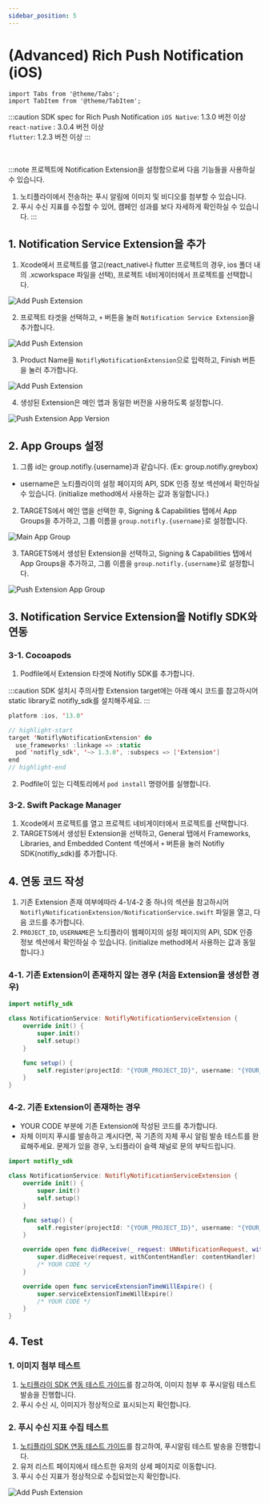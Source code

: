 ```yaml
---
sidebar_position: 5
---
```


# (Advanced) Rich Push Notification (iOS)

```mdx-code-block
import Tabs from '@theme/Tabs';
import TabItem from '@theme/TabItem';
```

:::caution SDK spec for Rich Push Notification
`iOS Native`: 1.3.0 버전 이상<br/>
`react-native` : 3.0.4 버전 이상<br/>
`flutter`: 1.2.3 버전 이상
:::

<br />

:::note 프로젝트에 Notification Extension을 설정함으로써 다음 기능들을 사용하실 수 있습니다.

1. 노티플라이에서 전송하는 푸시 알림에 이미지 및 비디오를 첨부할 수 있습니다.<br/>
2. 푸시 수신 지표를 수집할 수 있어, 캠페인 성과를 보다 자세하게 확인하실 수 있습니다.
   :::

## 1. Notification Service Extension을 추가

1. Xcode에서 프로젝트를 열고(react_native나 flutter 프로젝트의 경우, ios 폴더 내의 .xcworkspace 파일을 선택), 프로젝트 네비게이터에서 프로젝트를 선택합니다.

![Add Push Extension](../image/ios_push_extension_open_project_navigator.png)

2. 프로젝트 타겟을 선택하고, `+` 버튼을 눌러 `Notification Service Extension`을 추가합니다.

![Add Push Extension](../image/ios_push_extension_create_extension_target.png)

3. Product Name을 `NotiflyNotificationExtension`으로 입력하고, Finish 버튼을 눌러 추가합니다.

![Add Push Extension](../image/ios_generate_push_extension.png)

4. 생성된 Extension은 메인 앱과 동일한 버전을 사용하도록 설정합니다.

![Push Extension App Version](../image/ios_push_extension_version.png)

## 2. App Groups 설정

1. 그룹 id는 group.notifly.{username}과 같습니다. (Ex: group.notifly.greybox)

- username은 노티플라이의 설정 페이지의 API, SDK 인증 정보 섹션에서 확인하실 수 있습니다. (initialize method에서 사용하는 값과 동일합니다.)

2. TARGETS에서 메인 앱을 선택한 후, Signing & Capabilities 탭에서 App Groups을 추가하고, 그룹 이름을 `group.notifly.{username}`로 설정합니다.

![Main App Group](../image/ios_push_extension_app_group1.png)

3. TARGETS에서 생성된 Extension을 선택하고, Signing & Capabilities 탭에서 App Groups을 추가하고, 그룹 이름을 `group.notifly.{username}`로 설정합니다.

![Push Extension App Group](../image/ios_push_extension_app_group2.png)

## 3. Notification Service Extension을 Notifly SDK와 연동

### 3-1. Cocoapods

1. Podfile에서 Extension 타겟에 Notifly SDK를 추가합니다.

:::caution SDK 설치시 주의사항
Extension target에는 아래 예시 코드를 참고하시어 static library로 notifly_sdk를 설치해주세요.
:::

<Tabs>
<TabItem value="PodFile" label="Podfile">

```swift title="Podfile (root)"
platform :ios, '13.0'

// highlight-start
target 'NotiflyNotificationExtension' do
  use_frameworks! :linkage => :static
  pod 'notifly_sdk', '~> 1.3.0', :subspecs => ['Extension']
end
// highlight-end
```

</TabItem>
</Tabs>

2. Podfile이 있는 디렉토리에서 `pod install` 명령어를 실행합니다.

### 3-2. Swift Package Manager

1. Xcode에서 프로젝트를 열고 프로젝트 네비게이터에서 프로젝트를 선택합니다.
2. TARGETS에서 생성된 Extension을 선택하고, General 탭에서 Frameworks, Libraries, and Embedded Content 섹션에서 `+` 버튼을 눌러 Notifly SDK(notifly_sdk)를 추가합니다.

## 4. 연동 코드 작성

1. 기존 Extension 존재 여부에따라 4-1/4-2 중 하나의 섹션을 참고하시어 `NotiflyNotificationExtension/NotificationService.swift` 파일을 열고, 다음 코드를 추가합니다.
2. `PROJECT_ID`, `USERNAME`은 노티플라이 웹페이지의 설정 페이지의 API, SDK 인증 정보 섹션에서 확인하실 수 있습니다. (initialize method에서 사용하는 값과 동일합니다.)

### 4-1. 기존 Extension이 존재하지 않는 경우 (처음 Extension을 생성한 경우)

<Tabs>
<TabItem value="NotiflyNotificationExtension/NotificationService.swift" label="NotificationService.swift">

```swift title="NotiflyNotificationExtension/NotificationService.swift"
import notifly_sdk

class NotificationService: NotiflyNotificationServiceExtension {
    override init() {
        super.init()
        self.setup()
    }

    func setup() {
        self.register(projectId: "{YOUR_PROJECT_ID}", username: "{YOUR_USERNAME}")
    }
}

```

</TabItem>
</Tabs>

### 4-2. 기존 Extension이 존재하는 경우

- YOUR CODE 부분에 기존 Extension에 작성된 코드를 추가합니다.
- 자체 이미지 푸시를 발송하고 계시다면, 꼭 기존의 자체 푸시 알림 발송 테스트를 완료해주세요. 문제가 있을 경우, 노티플라이 슬랙 채널로 문의 부탁드립니다.

<Tabs>
<TabItem value="NotiflyNotificationExtension/NotificationService.swift" label="NotificationService.swift">

```swift title="NotiflyNotificationExtension/NotificationService.swift"
import notifly_sdk

class NotificationService: NotiflyNotificationServiceExtension {
    override init() {
        super.init()
        self.setup()
    }

    func setup() {
        self.register(projectId: "{YOUR_PROJECT_ID}", username: "{YOUR_USERNAME}")
    }

    override open func didReceive(_ request: UNNotificationRequest, withContentHandler contentHandler: @escaping (UNNotificationContent) -> Void) {
        super.didReceive(request, withContentHandler: contentHandler)
        /* YOUR CODE */
    }

    override open func serviceExtensionTimeWillExpire() {
        super.serviceExtensionTimeWillExpire()
        /* YOUR CODE */
    }
}

```

</TabItem>
</Tabs>

## 4. Test

### 1. 이미지 첨부 테스트

1. [노티플라이 SDK 연동 테스트 가이드](/developer-guide/client-sdk/sdk_test)를 참고하여, 이미지 첨부 후 푸시알림 테스트 발송을 진행합니다.<br/>
2. 푸시 수신 시, 이미지가 정상적으로 표시되는지 확인합니다.

### 2. 푸시 수신 지표 수집 테스트

1. [노티플라이 SDK 연동 테스트 가이드](/developer-guide/client-sdk/sdk_test)를 참고하여, 푸시알림 테스트 발송을 진행합니다.<br/>
2. 유저 리스트 페이지에서 테스트한 유저의 상세 페이지로 이동합니다.<br/>
3. 푸시 수신 지표가 정상적으로 수집되었는지 확인합니다.

![Add Push Extension](../image/ios_push_delivered.png)
